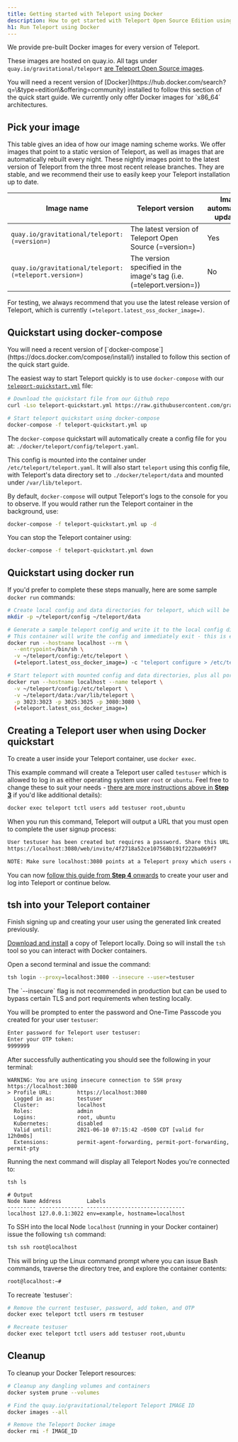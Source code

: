 ```yaml
---
title: Getting started with Teleport using Docker
description: How to get started with Teleport Open Source Edition using Docker locally.
h1: Run Teleport using Docker
---
```


We provide pre-built Docker images for every version of Teleport. 

These images are hosted on quay.io. All tags under `quay.io/gravitational/teleport` [are Teleport Open Source images](https://quay.io/repository/gravitational/teleport?tag=latest\&tab=tags).

<Admonition type="note">
  You will need a recent version of [Docker](https://hub.docker.com/search?q=\&type=edition\&offering=community) installed to follow this section of the quick start guide. We currently only offer Docker images for `x86_64` architectures.
</Admonition>

## Pick your image

This table gives an idea of how our image naming scheme works. We offer images that
point to a static version of Teleport, as well as images that are automatically rebuilt
every night. These nightly images point to the latest version of Teleport from the
three most recent release branches. They are stable, and we recommend their use to
easily keep your Teleport installation up to date.

| Image name | Teleport version | Image automatically updated? | Image base |
| - | - | - | - |
| `quay.io/gravitational/teleport:(=version=)` | The latest version of Teleport Open Source (=version=) | Yes | [Ubuntu 20.04](https://hub.docker.com/\_/ubuntu) |
| `quay.io/gravitational/teleport:(=teleport.version=)` | The version specified in the image's tag (i.e. (=teleport.version=)) | No | [Ubuntu 20.04](https://hub.docker.com/\_/ubuntu) |

For testing, we always recommend that you use the latest release version of Teleport, which is currently `(=teleport.latest_oss_docker_image=)`.

## Quickstart using docker-compose

<Admonition type="note">
  You will need a recent version of [`docker-compose`](https://docs.docker.com/compose/install/) installed to follow this section of the quick start guide.
</Admonition>

The easiest way to start Teleport quickly is to use `docker-compose` with our [`teleport-quickstart.yml`](https://github.com/gravitational/teleport/blob/master/docker/teleport-quickstart.yml) file:

```bash
# Download the quickstart file from our Github repo
curl -Lso teleport-quickstart.yml https://raw.githubusercontent.com/gravitational/teleport/master/docker/teleport-quickstart.yml

# Start teleport quickstart using docker-compose
docker-compose -f teleport-quickstart.yml up
```

The `docker-compose` quickstart will automatically create a config file for you at: `./docker/teleport/config/teleport.yaml`.

This config is mounted into the container under `/etc/teleport/teleport.yaml`. It will also start `teleport` using this config file, with Teleport's data directory set to `./docker/teleport/data` and mounted under `/var/lib/teleport`.

By default, `docker-compose` will output Teleport's logs to the console for you to observe. If you would rather run the Teleport container in the background, use:

```bash
docker-compose -f teleport-quickstart.yml up -d
``` 

You can stop the Teleport container using:

```bash
docker-compose -f teleport-quickstart.yml down
```

## Quickstart using docker run

If you'd prefer to complete these steps manually, here are some sample `docker run` commands:

```bash
# Create local config and data directories for teleport, which will be mounted into the container
mkdir -p ~/teleport/config ~/teleport/data

# Generate a sample teleport config and write it to the local config directory.
# This container will write the config and immediately exit - this is expected.
docker run --hostname localhost --rm \
  --entrypoint=/bin/sh \
  -v ~/teleport/config:/etc/teleport \
  (=teleport.latest_oss_docker_image=) -c "teleport configure > /etc/teleport/teleport.yaml"

# Start teleport with mounted config and data directories, plus all ports
docker run --hostname localhost --name teleport \
  -v ~/teleport/config:/etc/teleport \
  -v ~/teleport/data:/var/lib/teleport \
  -p 3023:3023 -p 3025:3025 -p 3080:3080 \
  (=teleport.latest_oss_docker_image=)
```

## Creating a Teleport user when using Docker quickstart

To create a user inside your Teleport container, use `docker exec`.

This example command will create a Teleport user called `testuser` which is allowed to log in as either operating system user `root` or `ubuntu`. Feel free to change these to suit your needs -
[there are more instructions above in **Step 3**](../../getting-started.mdx#step-34-log-in-using-tsh) if you'd like additional details):

```bash
docker exec teleport tctl users add testuser root,ubuntu
```

When you run this command, Teleport will output a URL that you must open to complete the user signup process:

```bash
User testuser has been created but requires a password. Share this URL with the user to complete user setup, link is valid for 1h0m0s:
https://localhost:3080/web/invite/4f2718a52ce107568b191f222ba069f7

NOTE: Make sure localhost:3080 points at a Teleport proxy which users can access.
```

You can now [follow this guide from **Step 4** onwards](../../getting-started.mdx#step-44-have-fun-with-teleport) to create your user and log into Teleport or continue below.

## tsh into your Teleport container

Finish signing up and creating your user using the generated link created previously.

[Download and install](https://goteleport.com/teleport/download) a copy of Teleport locally. Doing so will install the `tsh` tool so you can interact with Docker containers.

Open a second terminal and issue the command:

```bash
tsh login --proxy=localhost:3080 --insecure --user=testuser
```

<Admonition type="note" title="Note">
  The `--insecure` flag is not recommended in production but can be used to bypass certain TLS and port requirements when testing locally.
</Admonition>

You will be prompted to enter the password and One-Time Passcode you created for your user `testuser`:

```bash
Enter password for Teleport user testuser:
Enter your OTP token:
9999999
```

After successfully authenticating you should see the following in your terminal:

```
WARNING: You are using insecure connection to SSH proxy https://localhost:3080
> Profile URL:        https://localhost:3080
  Logged in as:       testuser
  Cluster:            localhost
  Roles:              admin
  Logins:             root, ubuntu
  Kubernetes:         disabled
  Valid until:        2021-06-10 07:15:42 -0500 CDT [valid for 12h0m0s]
  Extensions:         permit-agent-forwarding, permit-port-forwarding, permit-pty
```

Running the next command will display all Teleport Nodes you're connected to:

```bash
tsh ls
```

```
# Output
Node Name Address        Labels                          
--------- -------------- ------------------------------- 
localhost 127.0.0.1:3022 env=example, hostname=localhost 
```

To SSH into the local Node `localhost` (running in your Docker container) issue the following `tsh` command:

```bash
tsh ssh root@localhost       
```

This will bring up the Linux command prompt where you can issue Bash commands, traverse the directory tree, and explore the container contents:

```bash
root@localhost:~# 
```

<Admonition type="tip" title="Tip">
  To recreate `testuser`:

  ```bash
  # Remove the current testuser, password, add token, and OTP
  docker exec teleport tctl users rm testuser 

  # Recreate testuser    
  docker exec teleport tctl users add testuser root,ubuntu   
  ```
</Admonition>

## Cleanup

To cleanup your Docker Teleport resources:

```bash
# Cleanup any dangling volumes and containers
docker system prune --volumes

# Find the quay.io/gravitational/teleport Teleport IMAGE ID
docker images --all

# Remove the Teleport Docker image
docker rmi -f IMAGE_ID
```